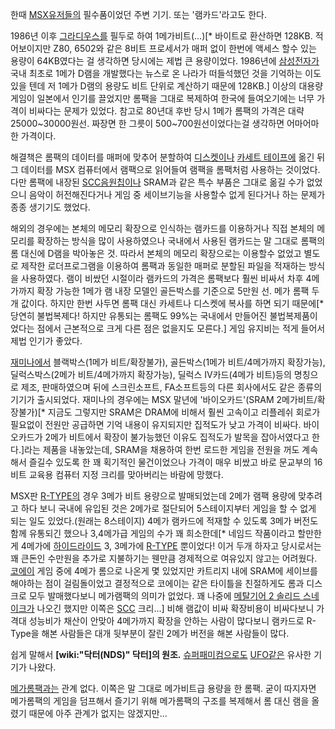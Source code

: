 한때 [[MSX]]유저들의 필수품이었던 주변 기기. 또는 '램카드'라고도 한다.

1986년 이후 [[그라디우스]]를 필두로 하여 1메가비트(...)[* 바이트로 환산하면 128KB. 적어보이지만 Z80, 6502와 같은 8비트 프로세서가 매퍼 없이 한번에 액세스 할수 있는 용량이 64KB였다는 걸 생각하면 당시에는 제법 큰 용량이었다. 1986년에 [[삼성전자]]가 국내 최초로 1메가 D램을 개발했다는 뉴스로 온 나라가 떠들석했던 것을 기억하는 이도 있을 텐데 저 1메가 D램의 용량도 비트 단위로 계산하기 때문에 128KB.] 이상의 대용량 게임이 일본에서 인기를 끌었지만 롬팩을 그대로 복제하여 한국에 들여오기에는 너무 가격이 비싸다는 문제가 있었다. 참고로 80년대 후반 당시 1메가 롬팩의 가격은 대략 25000~30000원선. 짜장면 한 그릇이 500~700원선이었다는걸 생각하면 어마어마한 가격이다.

해결책은 롬팩의 데이터를 매퍼에 맞추어 분할하여 [[디스켓]]이나 [[카세트 테이프]]에 옮긴 뒤 그 데이터를 MSX 컴퓨터에서 램팩으로 읽어들여 램팩을 롬팩처럼 사용하는 것이었다. 다만 롬팩에 내장된 [[SCC]]음원칩이나 SRAM과 같은 특수 부품은 그대로 옮길 수가 없었으니 음악이 허전해진다거나 게임 중 세이브기능을 사용할수 없게 된다거나 하는 문제가 종종 생기기도 했었다.

해외의 경우에는 본체의 메모리 확장으로 인식하는 램카드를 이용하거나 직접 본체의 메모리를 확장하는 방식을 많이 사용하였으나 국내에서 사용된 램카드는 말 그대로 롬팩의 롬 대신에 D램을 박아놓은 것. 따라서 본체의 메모리 확장으로는 이용할수 없었고 별도로 제작한 로더프로그램을 이용하여 롬팩과 동일한 매퍼로 분할된 파일을 적재하는 방식을 사용하였다. 램이 비쌌던 시절이라 램카드의 가격은 롬팩보다 훨씬 비싸서 차후 4메가까지 확장 가능한 1메가 램 내장 모델인 골든박스를 기준으로 5만원 선. 메가 롬팩 두개 값이다. 하지만 한번 사두면 롬팩 대신 카세트나 디스켓에 복사를 하면 되기 때문에[* 당연히 불법복제다! 하지만 유통되는 롬팩도 99%는 국내에서 만들어진 불법복제품이었다는 점에서 근본적으로 크게 다른 점은 없을지도 모른다.] 게임 유지비는 적게 들어서 제법 인기가 좋았다.

[[재미나]]에서 블랙박스(1메가 비트/확장불가), 골든박스(1메가 비트/4메가까지 확장가능), 딜럭스박스(2메가 비트/4메가까지 확장가능), 딜럭스 IV카드(4메가 비트)등의 명칭으로 제조, 판매하였으며 뒤에 스크린소프트, FA소프트등의 다른 회사에서도 같은 종류의 기기가 출시되었다. 재미나의 경우에는 MSX 말년에 '바이오카드'(SRAM 2메가비트/확장불가)[* 지금도 그렇지만 SRAM은 DRAM에 비해서 훨씬 고속이고 리플레쉬 회로가 필요없이 전원만 공급하면 기억 내용이 유지되지만 집적도가 낮고 가격이 비싸다. 바이오카드가 2메가 비트에서 확장이 불가능했던 이유도 집적도가 발목을 잡아서였다고 한다.]라는 제품을 내놓았는데, SRAM을 채용하여 한번 로드한 게임을 전원을 꺼도 계속해서 즐길수 있도록 한 꽤 획기적인 물건이었으나 가격이 매우 비쌌고 바로 문교부의 16비트 교육용 컴퓨터 지정 크리를 맞아버리는 바람에 망했다.

MSX판 [[R-TYPE]]의 경우 3메가 비트 용량으로 발매되었는데 2메가 램팩 용량에 맞추려고 하다 보니 국내에 유입된 것은 2메가로 절단되어 5스테이지부터 게임을 할 수 없게 되는 일도 있었다.(원래는 8스테이지) 4메가 램카드에 적재할 수 있도록 3메가 버전도 함께 유통되긴 했으나 3,4메가급 게임의 수가 꽤 희소한데[* 네임드 작품이라고 할만한게 4메가에 [[하이드라이드]] 3, 3메가에 [[R-TYPE]] 뿐이었다! 이거 두개 하자고 당시로서는 꽤 큰돈인 수만원을 추가로 지불하기는 웬만큼 경제적으로 여유있지 않고는 어려웠다. [[코에이]] 게임 중에 4메가 롬으로 나온게 몇 있었지만 카트리지 내에 SRAM에 세이브를 해야하는 점이 걸림돌이었고 결정적으로 코에이는 같은 타이틀을 친절하게도 롬과 디스크로 모두 발매했다보니 메가램팩의 의미가 없었다. 꽤 나중에 [[메탈기어 2 솔리드 스네이크]]가 나오긴 했지만 이쪽은 [[SCC]] 크리...] 비해 램값이 비싸 확장비용이 비싸다보니 가격대 성능비가 채산이 안맞아 4메가까지 확장을 안하는 사람이 많다보니 램카드로 R-Type을 해본 사람들은 대개 뒷부분이 잘린 2메가 버전을 해본 사람들이 많다.

쉽게 말해서 '''[wiki:"닥터(NDS)" 닥터]의 원조.''' [[슈퍼패미컴]]으로도 [[UFO]]같은 유사한 기기가 나왔다.

[[메가롬팩]]과는 관계 없다. 이쪽은 말 그대로 메가비트급 용량을 한 롬팩. 굳이 따지자면 메가롬팩의 게임을 덤프해서 즐기기 위해 메가롬팩의 구조를 복제해서 롬 대신 램을 올렸기 때문에 아주 관계가 없지는 않겠지만...
